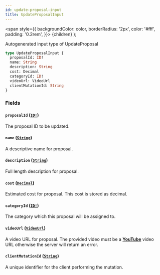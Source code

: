 ```yaml
---
id: update-proposal-input
title: UpdateProposalInput
---
```


<span
style={{
      backgroundColor: color,
      borderRadius: '2px',
      color: '#fff',
      padding: '0.2rem',
    }}>
{children}
</span>
);

Autogenerated input type of UpdateProposal

```graphql
type UpdateProposalInput {
  proposalId: ID!
  name: String
  description: String
  cost: Decimal
  categoryId: ID!
  videoUrl: VideoUrl
  clientMutationId: String
}
```

### Fields

#### `proposalId` ([`ID!`](/docs/api/scalars/id))

The proposal ID to be updated.

#### `name` ([`String`](/docs/api/scalars/string))

A descriptive name for proposal.

#### `description` ([`String`](/docs/api/scalars/string))

Full length description for proposal.

#### `cost` ([`Decimal`](/docs/api/scalars/decimal))

Estimated cost for proposal. This cost is stored as decimal.

#### `categoryId` ([`ID!`](/docs/api/scalars/id))

The category which this proposal will be assigned to.

#### `videoUrl` ([`VideoUrl`](/docs/api/scalars/video-url))

A video URL for proposal. The provided video must be a **[YouTube](https://youtube.com)** video URL otherwise the server will return an error.

#### `clientMutationId` ([`String`](/docs/api/scalars/string))

A unique identifier for the client performing the mutation.
